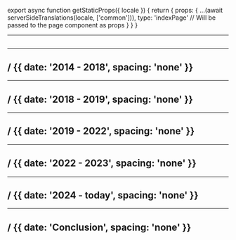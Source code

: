 
export async function getStaticProps({ locale }) {
  return {
    props: {
      ...(await serverSideTranslations(locale, ['common'])),
      type: 'indexPage'
      // Will be passed to the page component as props
    }
  }
}

---

## <TranslationParagraph value="titles.about" />

<TranslationParagraph value='about.firstParagraph' />

---

## / {{ date: '2014 - 2018', spacing: 'none' }}

<TranslationParagraph value='about.secondParagraph' />

---

## / {{ date: '2018 - 2019', spacing: 'none' }}

<TranslationParagraph value='about.thirdParagraph' />

<TranslationParagraph value='about.fourthParagraph' />

---

## / {{ date: '2019 - 2022', spacing: 'none' }}

<TranslationParagraph value='about.fifthParagraph' />

<TranslationParagraph value='about.sixthParagraph' />

---

## / {{ date: '2022 - 2023', spacing: 'none' }}

<TranslationParagraph value='about.seventhParagraph' />

<TranslationParagraph value='about.eighthParagraph' />

---

## / {{ date: '2024 - today', spacing: 'none' }}

<TranslationParagraph value='about.ninthParagraph' />

<TranslationParagraph value='about.tenthParagraph' />

---

## / {{ date: 'Conclusion', spacing: 'none' }}

<TranslationParagraph value='about.eleventhParagraph' />
